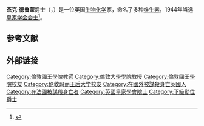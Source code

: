 {{Infobox scientist
 | name              = Jack Drummond
 | image             = <!--(filename only)-->
 | image_size        =
 | alt               =
 | caption           =
 | birth_date        = {{birth date|1891|01|12|df=y}}
 | birth_place       = 英格兰莱斯特郡[[莱斯特|莱斯特]]
 | death_date        = {{death date and age|1952|8|5|1891|1|12|df=y}}
 | death_place       = 法国上普罗旺斯阿尔卑斯省[[吕尔_(上普罗旺斯阿尔卑斯省)|吕尔]]附近
 | nationality       = 英国
 | field             = [[生物化学|生物化学]]<br />营养学
 | work_institutions = [[伦敦大学学院|伦敦大学学院]]
 | alma_mater        = [[伦敦玛丽王后大学|伦敦玛丽王后大学]]<br />[[伦敦国王学院|伦敦国王学院]]
 | doctoral_advisor  =
 | academic_advisors = {{ld|奥托·罗森海姆|Otto Rosenheim}}
 | doctoral_students =
 | notable_students  =
 | known_for         = 命名多种[[维生素|维生素]]<br />nutrition under wartime [[Rationing_in_the_United_Kingdom|rationing]]
 | awards            = [[皇家学会会士|皇家学会会士]]
 | signature         =
 | signature_alt     =
 | footnotes         = 
}}
'''杰克·德鲁蒙'''爵士（{{lang-en|Sir '''Jack Cecil Drummond'''}}，{{bd|1891年|1月12日|1952年|8月5日}}）是一位英国[[生物化学|生物化学]]家，命名了多种[[维生素|维生素]]，1944年当选[[皇家学会会士|皇家学会会士]]<ref>{{cite journal |title=Jack Cecil Drummond 1891-1952 |journal=Obituary Notices of Fellows of the Royal Society |date=1954-11 |volume=9 |issue=1 |pages=98–129 |doi=10.1098/rsbm.1954.0008}}</ref>。
== 参考文献 ==
{{reflist|2}}

== 外部链接 ==
{{s-start}}
{{s-aca}}
{{succession box
| before = [[弗雷德里克·基布尔|弗雷德里克·基布尔]]
| title  = [[富勒生理学教授|富勒生理学教授]]
| years  = 1941–1944
| after  = [[詹姆斯·格雷_(动物学家)|詹姆斯·格雷]]}}
{{s-end}}

{{Authority control}}

{{DEFAULTSORT:Drummond, Jack}}

[[Category:倫敦國王學院教師|Category:倫敦國王學院教師]]
[[Category:倫敦大學學院教授|Category:倫敦大學學院教授]]
[[Category:倫敦國王學院校友|Category:倫敦國王學院校友]]
[[Category:伦敦玛丽王后大学校友|Category:伦敦玛丽王后大学校友]]
[[Category:在國外被謀殺身亡英國人|Category:在國外被謀殺身亡英國人]]
[[Category:在法國被謀殺身亡者|Category:在法國被謀殺身亡者]]
[[Category:英國皇家學會院士|Category:英國皇家學會院士]]
[[Category:下級勳位爵士|Category:下級勳位爵士]]